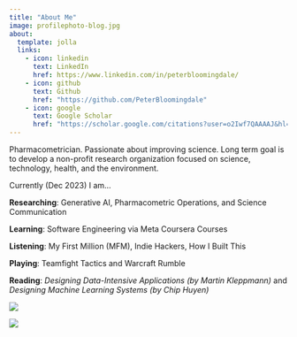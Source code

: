 ```yaml
---
title: "About Me"
image: profilephoto-blog.jpg
about:
  template: jolla
  links:
    - icon: linkedin
      text: LinkedIn
      href: https://www.linkedin.com/in/peterbloomingdale/
    - icon: github
      text: Github
      href: "https://github.com/PeterBloomingdale"
    - icon: google
      text: Google Scholar
      href: "https://scholar.google.com/citations?user=o2Iwf7QAAAAJ&hl=en&oi=ao"
---
```


Pharmacometrician. Passionate about improving science. Long term goal is to develop a non-profit research organization focused on science, technology, health, and the environment.

Currently (Dec 2023) I am...

**Researching**: Generative AI, Pharmacometric Operations, and Science Communication

**Learning**: Software Engineering via Meta Coursera Courses

**Listening**: My First Million (MFM), Indie Hackers, How I Built This

**Playing**: Teamfight Tactics and Warcraft Rumble

**Reading**: *Designing Data-Intensive Applications (by Martin Kleppmann)* and *Designing Machine Learning Systems (by Chip Huyen)*

<a href="https://www.amazon.com/dp/1449373321?&linkCode=li2&tag=peterblooming-20&linkId=5d9909080a89dd81ae1c417081f2b319&language=en_US&ref_=as_li_ss_il" target="_blank" style="inline-link"><img border="0" src="//ws-na.amazon-adsystem.com/widgets/q?_encoding=UTF8&ASIN=1449373321&Format=_SL160_&ID=AsinImage&MarketPlace=US&ServiceVersion=20070822&WS=1&tag=peterblooming-20&language=en_US" ></a><img src="https://ir-na.amazon-adsystem.com/e/ir?t=peterblooming-20&language=en_US&l=li2&o=1&a=1449373321" width="1" height="1" border="0" alt="" style="border:none !important; margin:0px !important;" />

<a href="https://www.amazon.com/Designing-Machine-Learning-Systems-Production-Ready/dp/1098107969?crid=3NQDA9FYXZ0S4&keywords=machine+learning+book&qid=1701713348&sprefix=machine+learning%2Caps%2C221&sr=8-6&linkCode=li2&tag=peterblooming-20&linkId=5b6438624f90bfd2fd970a38239a9a9d&language=en_US&ref_=as_li_ss_il" target="_blank" class="inline-link"><img border="0" src="//ws-na.amazon-adsystem.com/widgets/q?_encoding=UTF8&ASIN=1098107969&Format=_SL160_&ID=AsinImage&MarketPlace=US&ServiceVersion=20070822&WS=1&tag=peterblooming-20&language=en_US" ></a><img src="https://ir-na.amazon-adsystem.com/e/ir?t=peterblooming-20&language=en_US&l=li2&o=1&a=1098107969" width="1" height="1" border="0" alt="" style="border:none !important; margin:0px !important;" />
